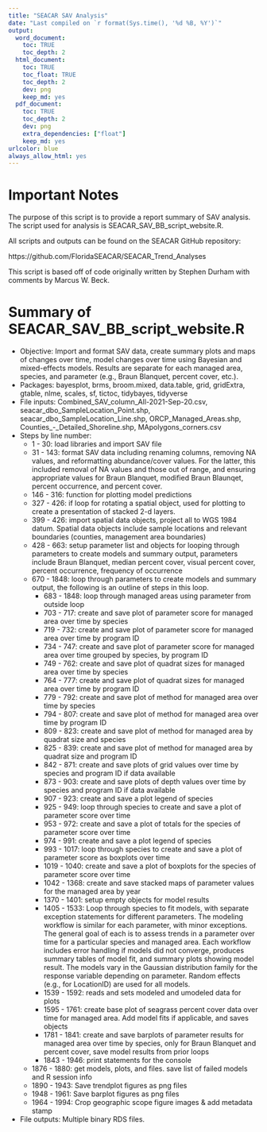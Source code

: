 ```yaml
---
title: "SEACAR SAV Analysis"
date: "Last compiled on `r format(Sys.time(), '%d %B, %Y')`"
output:
  word_document:
    toc: TRUE
    toc_depth: 2
  html_document:
    toc: TRUE
    toc_float: TRUE
    toc_depth: 2
    dev: png
    keep_md: yes
  pdf_document:
    toc: TRUE
    toc_depth: 2
    dev: png
    extra_dependencies: ["float"]
    keep_md: yes
urlcolor: blue
always_allow_html: yes
---
```


# Important Notes

The purpose of this script is to provide a report summary of SAV analysis. The script used for analysis is SEACAR_SAV_BB_script_website.R.

All scripts and outputs can be found on the SEACAR GitHub repository:

https://github.com/FloridaSEACAR/SEACAR_Trend_Analyses

This script is based off of code originally written by Stephen Durham with comments by Marcus W. Beck.


# Summary of SEACAR_SAV_BB_script_website.R

+ Objective: Import and format SAV data, create summary plots and maps of changes over time, model changes over time using Bayesian and mixed-effects models. Results are separate for each managed area, species, and parameter (e.g., Braun Blanquet, percent cover, etc.).
+ Packages: bayesplot, brms, broom.mixed, data.table, grid, gridExtra, gtable, nlme, scales, sf, tictoc, tidybayes, tidyverse
+ File inputs: Combined_SAV_column_All-2021-Sep-20.csv, seacar_dbo_SampleLocation_Point.shp, seacar_dbo_SampleLocation_Line.shp, ORCP_Managed_Areas.shp, Counties_-_Detailed_Shoreline.shp, MApolygons_corners.csv
+ Steps by line number:
    + 1 - 30: load libraries and import SAV file
    + 31 - 143: format SAV data including renaming columns, removing NA values, and reformatting abundance/cover values. For the latter, this included removal of NA values and those out of range, and ensuring appropriate values for Braun Blanquet, modified Braun Blaunqet, percent occurrence, and percent cover.
    + 146 - 316: function for plotting model predictions
    + 327 - 426: if loop for rotating a spatial object, used for plotting to create a presentation of stacked 2-d layers.
    + 399 - 426: import spatial data objects, project all to WGS 1984 datum. Spatial data objects include sample locations and relevant boundaries (counties, management area boundaries)
    + 428 - 663: setup parameter list and objects for looping through parameters to create models and summary output, parameters include Braun Blanquet, median percent cover, visual percent cover, percent occurrence, frequency of occurrence
    + 670 - 1848: loop through parameters to create models and summary output, the following is an outline of steps in this loop.
        + 683 - 1848: loop through managed areas using parameter from outside loop
        + 703 - 717: create and save plot of parameter score for managed area over time by species
        + 719 - 732: create and save plot of parameter score for managed area over time by program ID
        + 734 - 747: create and save plot of parameter score for managed area over time grouped by species, by program ID
        + 749 - 762: create and save plot of quadrat sizes for managed area over time by species
        + 764 - 777: create and save plot of quadrat sizes for managed area over time by program ID
        + 779 - 792: create and save plot of method for managed area over time by species
        + 794 - 807: create and save plot of method for managed area over time by program ID
        + 809 - 823: create and save plot of method for managed area by quadrat size and species
        + 825 - 839: create and save plot of method for managed area by quadrat size and program ID
        + 842 - 871: create and save plots of grid values over time by species and program ID if data available
        + 873 - 903: create and save plots of depth values over time by species and program ID if data available
        + 907 - 923: create and save a plot legend of species
        + 925 - 949: loop through species to create and save a plot of parameter score over time
        + 953 - 972: create and save a plot of totals for the species of parameter score over time
        + 974 - 991: create and save a plot legend of species
        + 993 - 1017: loop through species to create and save a plot of parameter score as boxplots over time
        + 1019 - 1040: create and save a plot of boxplots for the species of parameter score over time
        + 1042 - 1368: create and save stacked maps of parameter values for the managed area by year
        + 1370 - 1401: setup empty objects for model results
        + 1405 - 1533: Loop through species to fit models, with separate exception statements for different parameters. The modeling workflow is similar for each parameter, with minor exceptions. The general goal of each is to assess trends in a parameter over time for a particular species and managed area. Each workflow includes error handling if models did not converge, produces summary tables of model fit, and summary plots showing model result. The models vary in the Gaussian distribution family for the response variable depending on parameter. Random effects (e.g., for LocationID) are used for all models.
        + 1539 - 1592: reads and sets modeled and umodeled data for plots
        + 1595 - 1761: create base plot of seagrass percent cover data over time for managed area. Add model fits if applicable, and saves objects
        + 1781 - 1841: create and save barplots of parameter results for managed area over time by species, only for Braun Blanquet and percent cover, save model results from prior loops
        + 1843 - 1946: print statements for the console
    + 1876 - 1880: get models, plots, and files. save list of failed models and R session info
    + 1890 - 1943: Save trendplot figures as png files
    + 1948 - 1961: Save barplot figures as png files
    + 1964 - 1994: Crop geographic scope figure images & add metadata stamp
+ File outputs: Multiple binary RDS files.